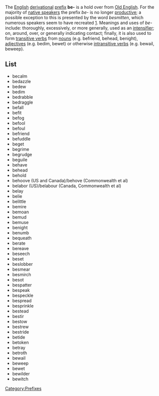 {{Copy to Wiktionary}}

{{Wiktionary}}
The [[English language|English]] [[Derivation (linguistics)|derivational]] [[Prefix (linguistics)|prefix]] '''be-''' is a hold over
from [[Old English language|Old English]]. For the majority of [[native speaker]]s the prefix ''be-'' is no longer
[[productive]]; a possible exception to this is presented by the word ''besmitten'',
which numerous speakers seem to have recreated [http://www.worldwidewords.org/qa/qa-bes2.htm].
Meanings and uses of ''be-'' include: thoroughly, excessively, or more generally,
used as an [[intensifier]]; on, around, over, or generally indicating contact; finally, it is also used to form [[transitive verb]]s from [[noun]]s (e.g. befriend,
behead, benight), [[adjective]]s (e.g. bedim, bewet) or otherwise [[intransitive verb]]s (e.g. bewail, beweep).

== List ==
*becalm
*bedazzle
*bedew
*bedim
*bedrabble
*bedraggle
*befall
*befit
*befog
*befool
*befoul
*befriend
*befuddle
*beget
*begrime
*begrudge
*beguile
*behave
*behead
*behold
*behoove (US and Canada)/behove (Commonwealth et al) 
*belabor (US)/belabour (Canada, Commonwealth et al)
*belay
*belie
*belittle
*bemire
*bemoan
*bemud
*bemuse
*benight
*benumb
*bequeath
*berate
*bereave
*beseech
*beset
*beslobber
*besmear
*besmirch
*besot
*bespatter
*bespeak
*bespeckle
*bespread
*besprinkle
*bestead
*bestir
*bestow
*bestrew
*bestride
*betide
*betoken
*betray
*betroth
*bewail
*beweep
*bewet
*bewilder
*bewitch

[[Category:Prefixes]]